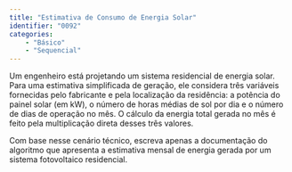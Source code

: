 ```yaml
---
title: "Estimativa de Consumo de Energia Solar"
identifier: "0092"
categories: 
    - "Básico"
    - "Sequencial"
---
```


::: {.exercicio avalia="false"}
Um engenheiro está projetando um sistema residencial de energia solar. Para uma estimativa simplificada de geração, ele considera três variáveis fornecidas pelo fabricante e pela localização da residência: a potência do painel solar (em kW), o número de horas médias de sol por dia e o número de dias de operação no mês. O cálculo da energia total gerada no mês é feito pela multiplicação direta desses três valores.

Com base nesse cenário técnico, escreva apenas a documentação do algoritmo que apresenta a estimativa mensal de energia gerada por um sistema fotovoltaico residencial.
:::